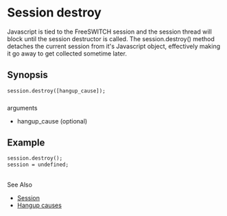 
# Session destroy 

 

Javascript is tied to the FreeSWITCH session and the session thread will block until the session destructor is called. The session.destroy() method detaches the current session from it's Javascript object, effectively making it go away to get collected sometime later.

## Synopsis

```xml
session.destroy([hangup_cause]);
```

###   
arguments

* hangup\_cause (optional)

## Example

```xml
session.destroy();
session = undefined;
```

##   
See Also

* [Session](./index.mdx#methods)
* [Hangup causes](../../../Troubleshooting-Debugging/Hangup-Cause-Code-Table_3964945.mdx#about)


